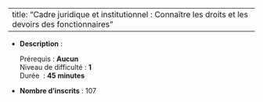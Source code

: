
---
title: "Cadre juridique et institutionnel : Connaître les droits et les devoirs des fonctionnaires"
---


- **Description** : <p>Prérequis : <strong>Aucun</strong><br>Niveau de difficulté : <strong>1</strong><br>Durée  : <strong>45 minutes</strong></p>
- **Nombre d'inscrits** : 107
